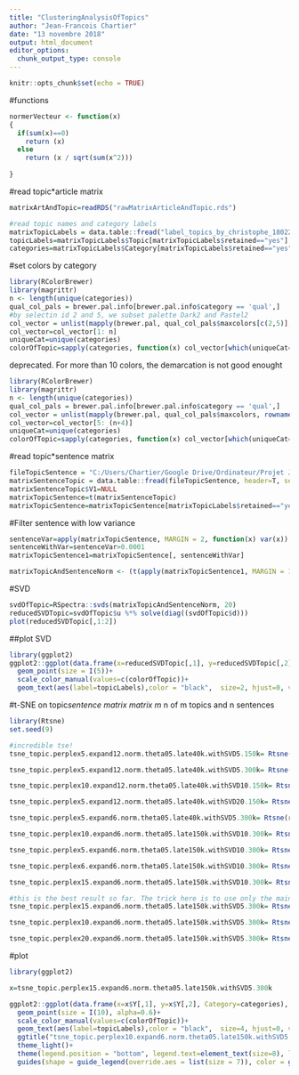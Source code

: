 ```yaml
---
title: "ClusteringAnalysisOfTopics"
author: "Jean-Francois Chartier"
date: "13 novembre 2018"
output: html_document
editor_options: 
  chunk_output_type: console
---
```


```r
knitr::opts_chunk$set(echo = TRUE)
```

#functions
```r
normerVecteur <- function(x) 
{
  if(sum(x)==0)
    return (x)
  else 
    return (x / sqrt(sum(x^2)))
  
}
```

#read topic*article matrix
```r
matrixArtAndTopic=readRDS("rawMatrixArticleAndTopic.rds")

#read topic names and category labels
matrixTopicLabels = data.table::fread("label_topics_by_christophe_180227_180611.csv", header=T, sep = ",", encoding = "UTF-8")
topicLabels=matrixTopicLabels$Topic[matrixTopicLabels$retained=="yes"]
categories=matrixTopicLabels$Category[matrixTopicLabels$retained=="yes"]
```

#set colors by category

```r
library(RColorBrewer)
library(magrittr)
n <- length(unique(categories))
qual_col_pals = brewer.pal.info[brewer.pal.info$category == 'qual',]
#by selectin id 2 and 5, we subset palette Dark2 and Pastel2
col_vector = unlist(mapply(brewer.pal, qual_col_pals$maxcolors[c(2,5)], rownames(qual_col_pals[c(2,5),]))) %>% unique()
col_vector=col_vector[1: n]
uniqueCat=unique(categories)
colorOfTopic=sapply(categories, function(x) col_vector[which(uniqueCat==x)])
```
deprecated. For more than 10 colors, the demarcation is not good enought
```r
library(RColorBrewer)
library(magrittr)
n <- length(unique(categories))
qual_col_pals = brewer.pal.info[brewer.pal.info$category == 'qual',]
col_vector = unlist(mapply(brewer.pal, qual_col_pals$maxcolors, rownames(qual_col_pals))) %>% unique()
col_vector=col_vector[5: (n+4)]
uniqueCat=unique(categories)
colorOfTopic=sapply(categories, function(x) col_vector[which(uniqueCat==x)])
```

#read topic*sentence matrix
```r
fileTopicSentence = "C:/Users/Chartier/Google Drive/Ordinateur/Projet JSTOR/Analyses/Davide's data/phrase_topic/phrase_topic.csv"
matrixSentenceTopic = data.table::fread(fileTopicSentence, header=T, sep = ",", encoding = "UTF-8")
matrixSentenceTopic$V1=NULL
matrixTopicSentence=t(matrixSentenceTopic)
matrixTopicSentence=matrixTopicSentence[matrixTopicLabels$retained=="yes",]

```

#Filter sentence with low variance
```r
sentenceVar=apply(matrixTopicSentence, MARGIN = 2, function(x) var(x))
sentenceWithVar=sentenceVar>0.0001
matrixTopicSentence1=matrixTopicSentence[, sentenceWithVar]

matrixTopicAndSentenceNorm <- (t(apply(matrixTopicSentence1, MARGIN = 1, FUN = function(x) normerVecteur(x))))
```

#SVD
```r
svdOfTopic=RSpectra::svds(matrixTopicAndSentenceNorm, 20)
reducedSVDTopic=svdOfTopic$u %*% solve(diag((svdOfTopic$d)))
plot(reducedSVDTopic[,1:2])

```

##plot SVD 
```r
library(ggplot2)
ggplot2::ggplot(data.frame(x=reducedSVDTopic[,1], y=reducedSVDTopic[,2], Category=categories), aes(x=x, y=y, color=Category)) +
  geom_point(size = I(5))+
  scale_color_manual(values=c(colorOfTopic))+
  geom_text(aes(label=topicLabels),color = "black",  size=2, hjust=0, vjust=0)
```


#t-SNE on topic*sentence matrix
matrix m * n of m topics and n sentences
```r
library(Rtsne)
set.seed(9)

#incredible tse!
tsne_topic.perplex5.expand12.norm.theta05.late40k.withSVD5.150k= Rtsne(reducedSVDTopic[,1:5], check_duplicates=FALSE, pca=F,perplexity=5, theta=0.05, dims=2, pca_center=F, pca_scale=F, exaggeration_factor=12, stop_lying_iter=40000, max_iter=150000)

tsne_topic.perplex5.expand12.norm.theta05.late40k.withSVD5.300k= Rtsne(reducedSVDTopic[,1:5], check_duplicates=FALSE, pca=F,perplexity=5, theta=0.05, dims=2, pca_center=F, pca_scale=F, exaggeration_factor=12, stop_lying_iter=40000, max_iter=300000)

tsne_topic.perplex10.expand12.norm.theta05.late40k.withSVD10.150k= Rtsne(reducedSVDTopic[,1:10], check_duplicates=FALSE, pca=F,perplexity=10, theta=0.05, dims=2, pca_center=F, pca_scale=F, exaggeration_factor=12, stop_lying_iter=40000, max_iter=150000)

tsne_topic.perplex5.expand12.norm.theta05.late40k.withSVD20.150k= Rtsne(reducedSVDTopic, check_duplicates=FALSE, pca=F,perplexity=5, theta=0.05, dims=2, pca_center=F, pca_scale=F, exaggeration_factor=12, stop_lying_iter=40000, max_iter=150000)

tsne_topic.perplex5.expand6.norm.theta05.late40k.withSVD5.300k= Rtsne(reducedSVDTopic[,1:5], check_duplicates=FALSE, pca=F,perplexity=5, theta=0.05, dims=2, pca_center=F, pca_scale=F, exaggeration_factor=6, stop_lying_iter=40000, max_iter=300000)

tsne_topic.perplex10.expand6.norm.theta05.late150k.withSVD10.300k= Rtsne(reducedSVDTopic[,1:10], check_duplicates=FALSE, pca=F,perplexity=10, theta=0.05, dims=2, pca_center=F, pca_scale=F, exaggeration_factor=6, stop_lying_iter=150000, max_iter=300000)

tsne_topic.perplex5.expand6.norm.theta05.late150k.withSVD10.300k= Rtsne(reducedSVDTopic[,1:10], check_duplicates=FALSE, pca=F,perplexity=5, theta=0.05, dims=2, pca_center=F, pca_scale=F, exaggeration_factor=6, stop_lying_iter=150000, max_iter=300000)

tsne_topic.perplex6.expand6.norm.theta05.late150k.withSVD10.300k= Rtsne(reducedSVDTopic[,1:10], check_duplicates=FALSE, pca=F,perplexity=6, theta=0.05, dims=2, pca_center=F, pca_scale=F, exaggeration_factor=6, stop_lying_iter=150000, max_iter=300000)

tsne_topic.perplex15.expand6.norm.theta05.late150k.withSVD10.300k= Rtsne(reducedSVDTopic[,1:10], check_duplicates=FALSE, pca=F,perplexity=15, theta=0.05, dims=2, pca_center=F, pca_scale=F, exaggeration_factor=6, stop_lying_iter=150000, max_iter=300000)

#this is the best result so far. The trick here is to use only the main dimensions of the SVD, for instance 5 here, but to use a relatively high perplexity score (which correspond to the KKN). Few dimensions focus on main features but high perplexity prevent the map to collapse into several smal insignificant clusters 
tsne_topic.perplex15.expand6.norm.theta05.late150k.withSVD5.300k= Rtsne(reducedSVDTopic[,1:5], check_duplicates=FALSE, pca=F,perplexity=15, theta=0.05, dims=2, pca_center=F, pca_scale=F, exaggeration_factor=6, stop_lying_iter=150000, max_iter=300000)

tsne_topic.perplex10.expand6.norm.theta05.late150k.withSVD5.300k= Rtsne(reducedSVDTopic[,1:5], check_duplicates=FALSE, pca=F,perplexity=10, theta=0.05, dims=2, pca_center=F, pca_scale=F, exaggeration_factor=6, stop_lying_iter=150000, max_iter=300000)

tsne_topic.perplex20.expand6.norm.theta05.late150k.withSVD5.300k= Rtsne(reducedSVDTopic[,1:5], check_duplicates=FALSE, pca=F,perplexity=20, theta=0.05, dims=2, pca_center=F, pca_scale=F, exaggeration_factor=6, stop_lying_iter=150000, max_iter=300000)

```

#plot
```r
library(ggplot2)

x=tsne_topic.perplex15.expand6.norm.theta05.late150k.withSVD5.300k

ggplot2::ggplot(data.frame(x=x$Y[,1], y=x$Y[,2], Category=categories), aes(x=x, y=y, color=Category)) +
  geom_point(size = I(10), alpha=0.6)+
  scale_color_manual(values=c(colorOfTopic))+
  geom_text(aes(label=topicLabels),color = "black",  size=4, hjust=0, vjust=0)+
  ggtitle("tsne_topic.perplex10.expand6.norm.theta05.late150k.withSVD5.300k")+
  theme_light()+
  theme(legend.position = "bottom", legend.text=element_text(size=8), legend.spacing.y = unit(0.1, "cm"), legend.key.size = unit(0.1, "cm"), legend.box = "horizontal")+
  guides(shape = guide_legend(override.aes = list(size = 7)), color = guide_legend(override.aes = list(size = 7)))
  


```

